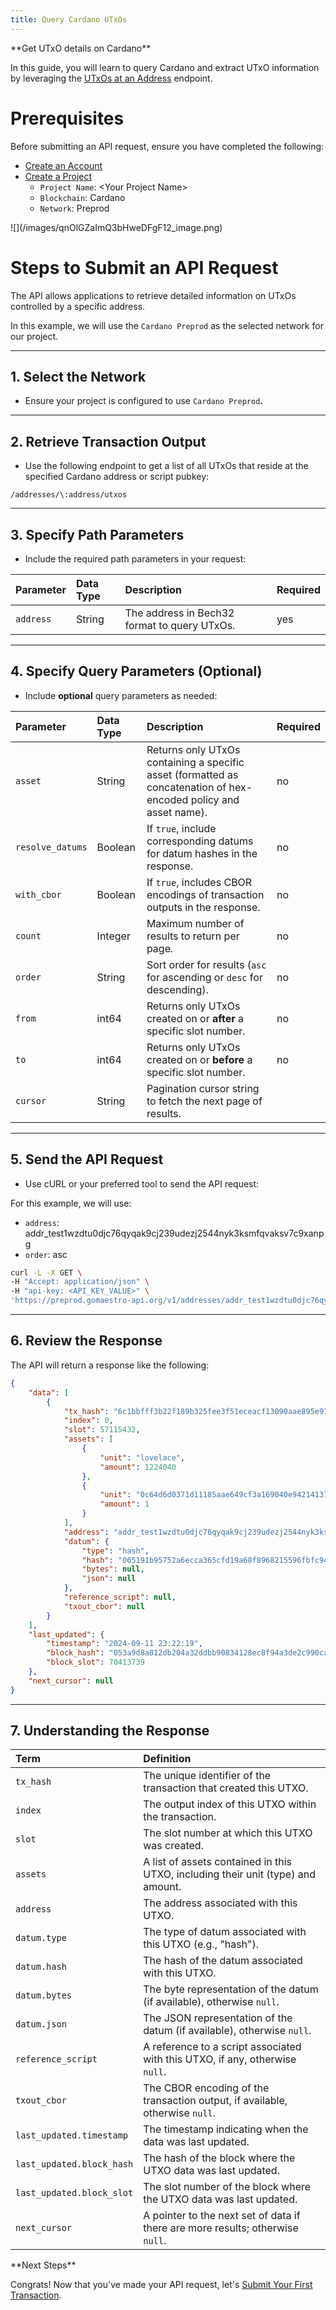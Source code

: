 ```yaml
---
title: Query Cardano UTxOs
---
```


<Note>
**Get UTxO details on Cardano**

In this guide, you will learn to query Cardano and extract UTxO information by leveraging the [UTxOs at an Address](/cardano/utxos-at-an-address) endpoint.
</Note>

# Prerequisites

Before submitting an API request, ensure you have completed the following:

- [Create an Account](/getting-started#)
- [Create a Project](/getting-started#)
  - `Project Name`: \<Your Project Name>
  - `Blockchain`: Cardano
  - `Network`: Preprod

<Frame>
![](/images/qnOlGZaImQ3bHweDFgF12_image.png)
</Frame>

# Steps to Submit an API Request

The API allows applications to retrieve detailed information on UTxOs controlled by a specific address.

In this example, we will use the `Cardano Preprod` as the selected network for our project.

***

## 1. Select the Network

- Ensure your project is configured to use `Cardano Preprod`**.**

***

## 2. Retrieve Transaction Output

- Use the following endpoint to get a list of all UTxOs that reside at the specified Cardano address or script pubkey:

```
/addresses/\:address/utxos
```

***

## 3. Specify Path Parameters

- Include the required path parameters in your request:

| Parameter | Data Type | Description                                  | Required |
| :-------- | :-------- | :------------------------------------------- | :------- |
| `address` | String    | The address in Bech32 format to query UTxOs. | yes      |

***

## 4. Specify Query Parameters (Optional)

- Include **optional** query parameters as needed:

| Parameter        | Data Type | Description                                                                                                       | Required |
| :--------------- | :-------- | :---------------------------------------------------------------------------------------------------------------- | :------- |
| `asset`          | String    | Returns only UTxOs containing a specific asset (formatted as concatenation of hex-encoded policy and asset name). | no       |
| `resolve_datums` | Boolean   | If `true`, include corresponding datums for datum hashes in the response.                                         | no       |
| `with_cbor`      | Boolean   | If `true`, includes CBOR encodings of transaction outputs in the response.                                        | no       |
| `count`          | Integer   | Maximum number of results to return per page.                                                                     | no       |
| `order`          | String    | Sort order for results (`asc` for ascending or `desc` for descending).                                            | no       |
| `from`           | int64     | Returns only UTxOs created on or **after** a specific slot number.                                                | no       |
| `to`             | int64     | Returns only UTxOs created on or **before** a specific slot number.                                               | no       |
| `cursor`         | String    | Pagination cursor string to fetch the next page of results.                                                       |          |

***

## 5. Send the API Request

- Use cURL or your preferred tool to send the API request:

For this example, we will use:

- `address`: addr\_test1wzdtu0djc76qyqak9cj239udezj2544nyk3ksmfqvaksv7c9xanpg
- `order`: asc

```sh Curl
curl -L -X GET \
-H "Accept: application/json" \
-H "api-key: <API_KEY_VALUE>" \
'https://preprod.gomaestro-api.org/v1/addresses/addr_test1wzdtu0djc76qyqak9cj239udezj2544nyk3ksmfqvaksv7c9xanpg/utxos?order=asc'
```

***

## 6. Review the Response

The API will return a response like the following:

```json JSON
{
    "data": [
        {
            "tx_hash": "6c1bbfff3b22f189b325fee3f51eceacf13090aae895e912c56ec615efacb3e0",
            "index": 0,
            "slot": 57115432,
            "assets": [
                {
                    "unit": "lovelace",
                    "amount": 1224040
                },
                {
                    "unit": "0c64d6d0371d11185aae649cf3a169040e94214137137b531ebb16c2446a65644f7261636c654e4654",
                    "amount": 1
                }
            ],
            "address": "addr_test1wzdtu0djc76qyqak9cj239udezj2544nyk3ksmfqvaksv7c9xanpg",
            "datum": {
                "type": "hash",
                "hash": "065191b95752a6ecca365cfd19a68f8968215596fbfc94f1fbc8ab0053d9110f",
                "bytes": null,
                "json": null
            },
            "reference_script": null,
            "txout_cbor": null
        }
    ],
    "last_updated": {
        "timestamp": "2024-09-11 23:22:19",
        "block_hash": "053a9d8a812db204a32ddbb90834128ec8f94a3de2c990caa413dd55ae30d5c1",
        "block_slot": 70413739
    },
    "next_cursor": null
}
```

***

## 7. Understanding the Response

| Term                      | Definition                                                                       |
| :------------------------ | :------------------------------------------------------------------------------- |
| `tx_hash`                 | The unique identifier of the transaction that created this UTXO.                 |
| `index`                   | The output index of this UTXO within the transaction.                            |
| `slot`                    | The slot number at which this UTXO was created.                                  |
| `assets`                  | A list of assets contained in this UTXO, including their unit (type) and amount. |
| `address`                 | The address associated with this UTXO.                                           |
| `datum.type`              | The type of datum associated with this UTXO (e.g., "hash").                      |
| `datum.hash`              | The hash of the datum associated with this UTXO.                                 |
| `datum.bytes`             | The byte representation of the datum (if available), otherwise `null`.           |
| `datum.json`              | The JSON representation of the datum (if available), otherwise `null`.           |
| `reference_script`        | A reference to a script associated with this UTXO, if any, otherwise `null`.     |
| `txout_cbor`              | The CBOR encoding of the transaction output, if available, otherwise `null`.     |
| `last_updated.timestamp`  | The timestamp indicating when the data was last updated.                         |
| `last_updated.block_hash` | The hash of the block where the UTXO data was last updated.                      |
| `last_updated.block_slot` | The slot number of the block where the UTXO data was last updated.               |
| `next_cursor`             | A pointer to the next set of data if there are more results; otherwise `null`.   |

<Tip>
**Next Steps**

Congrats! Now that you've made your API request, let's [Submit Your First Transaction](/submit-your-first-transaction#).
</Tip>


